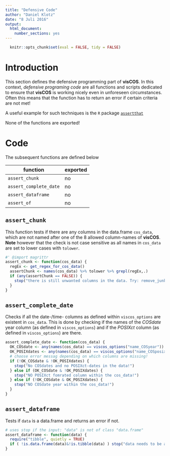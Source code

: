 ```yaml
---
title: "Defensive Code"
author: "Daniel Klotz"
date: "8 Juli 2016"
output:
  html_document:
    number_sections: yes
---
```


```r
  knitr::opts_chunk$set(eval = FALSE, tidy = FALSE)
```

# Introduction
This section defines the defensive programming part of **visCOS**.
In this context, *defensive programing code* are all functions and scripts
dedicated to ensure that **visCOS** is working nicely even in unforeseen
circumstances. Often this means that the function has to return an error
if certain criteria are not met!

A useful example for such techniques is the `R` package
[`assertthat`](https://cran.r-project.org/web/packages/assertthat/index.html)

None of the functions are exported!

# Code

The subsequent functions are defined below

function | exported
------------- | -------------
`assert_chunk` | no
`assert_complete_date` | no
 `assert_dataframe` | no
`assert_of` | no

## `assert_chunk`
This function tests if there are any columns in the data.frame `cos_data`,
which are not named after one of the 8 allowed column-names of **visCOS**.
**Note** however that the check is not case sensitive as all names in
`cos_data` are set to lower cases with `tolower`.
```r
#' @import magrittr
assert_chunk <- function(cos_data) {
  regEx <- get_regex_for_cos_data()
  assertChunk <- names(cos_data) %>% tolower %>% grepl(regEx,.)
  if (any(assertChunk == FALSE)) {
    stop("there is still unwanted columns in the data. Try: remove_junk")
  }
}
```

## `assert_complete_date`
Checks if all the date-/time- columns as defined within `viscos_options` are
existent in `cos_data`. This is done by checking if the names of the
*COSdate* year column (as defined in `viscos_options`) and if the
*POSIXct* column (as defined in `viscos_options`) are there.
```r
assert_complete_date <- function(cos_data) {
  OK_COSdate <- any(names(cos_data) == viscos_options("name_COSyear"))
  OK_POSIXdates <- any(names(cos_data) == viscos_options("name_COSposix"))
  # choose error messag depending on which columns are missing!
  if (!OK_COSdate & !OK_POSIXdates) {
    stop("No COSdates and no POSIXct-dates in the data!")
  } else if (OK_COSdate & !OK_POSIXdates) {
    stop("NO POSIXct fomrated column within the cos_data!")
  } else if (!OK_COSdate & OK_POSIXdates) {
    stop("NO COSdate year within the cos_data!")
  }
}
```

## `assert_dataframe`
Tests if `data` is a data.frame and returns an error if not.
```r
# uses stop if the input: "data" is not of class "data.frame"
assert_dataframe <- function(data) {
  require("tibble", quietly = TRUE)
  if ( !is.data.frame(data)&!is.tibble(data) ) stop("data needs to be a data_frame!")
}
```


